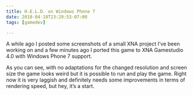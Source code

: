 ```yaml
---
title: H.E.L.D. on Windows Phone 7
date: 2010-04-18T23:29:53-07:00
tags: [gamedev]

---
```

A while ago I posted some screenshots of a small XNA project I’ve been working on and a few minutes ago I ported this game to XNA Gamestudio 4.0 with Windows Phone 7 support.

As you can see, with no adaptations for the changed resolution and screen size the game looks weird but it is possible to run and play the game. Right now it is very laggish and definitely needs some improvements in terms of rendering speed, but hey, it’s a start.

[<img />](/assets/wp-content/uploads/2010/04/image2.png)